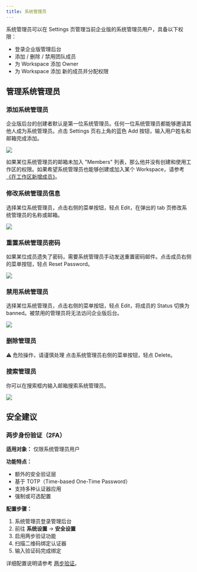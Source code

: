 ```yaml
---
title: 系统管理员
---
```


系统管理员可以在 Settings 页管理当前企业版的系统管理员用户，具备以下权限：
- 登录企业版管理后台
- 添加 / 删除 / 禁用团队成员
- 为 Workspace 添加 Owner
- 为 Workspace 添加 新的成员并分配权限

## 管理系统管理员

### 添加系统管理员

企业版后台的创建者默认是第一位系统管理员。任何一位系统管理员都能够邀请其他人成为系统管理员。点击 Settings 页右上角的蓝色 Add 按钮，输入用户姓名和邮箱完成添加。

![](https://assets-docs.dify.ai/2025/05/cb2bad848e40760140e7aa6e25eb2a42.png)

如果某位系统管理员的邮箱未加入 "Members" 列表，那么他并没有创建和使用工作区的权限。如果希望系统管理员也能够创建或加入某个 Workspace，请参考[《在工作区新增成员》](/administrator-guide/members-management)。

### 修改系统管理员信息

选择某位系统管理员，点击右侧的菜单按钮，轻点 Edit，在弹出的 tab 页修改系统管理员的名称或邮箱。

![](https://assets-docs.dify.ai/2025/05/174d265a01cca44c60ae34dc9c0ff4a5.png)

### 重置系统管理员密码

如果某位成员遗失了密码，需要系统管理员手动发送重置密码邮件。点击成员右侧的菜单按钮，轻点 Reset Password。

![](https://assets-docs.dify.ai/2025/05/aa143894091c9e4990c5993163df637a.png)

### 禁用系统管理员

选择某位系统管理员，点击右侧的菜单按钮，轻点 Edit，将成员的 Status 切换为 banned。被禁用的管理员将无法访问企业版后台。

![](https://assets-docs.dify.ai/2025/05/3ee32101ff701db88b8b16e7a6db4587.png)

### 删除管理员

⚠️ 危险操作，请谨慎处理
点击系统管理员右侧的菜单按钮，轻点 Delete。

### 搜索管理员

你可以在搜索框内输入邮箱搜索系统管理员。

![](https://assets-docs.dify.ai/2025/05/487f328e311a0242d7216a4a8ce15ba7.png)

## 安全建议

### 两步身份验证（2FA）

**适用对象：** 仅限系统管理员用户

**功能特点：**
- 额外的安全验证层
- 基于 TOTP（Time-based One-Time Password）
- 支持多种认证器应用
- 强制或可选配置

**配置步骤：**

1. 系统管理员登录管理后台
2. 前往 **系统设置** → **安全设置**
3. 启用两步验证功能
4. 扫描二维码绑定认证器
5. 输入验证码完成绑定

详细配置说明请参考 [两步验证](/zh-cn/administrator-guide/2sv)。

